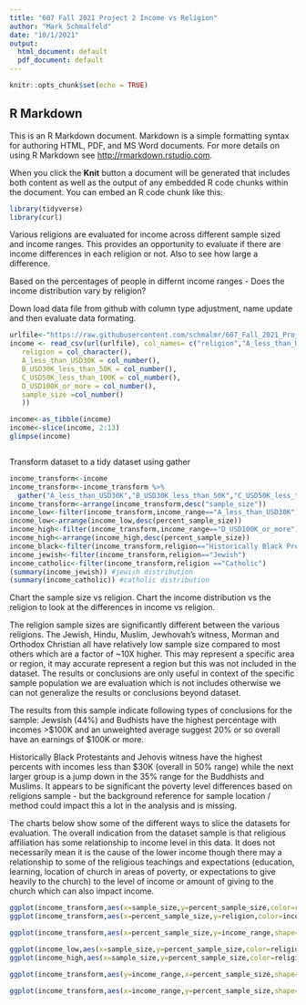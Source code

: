 ```yaml
---
title: "607 Fall 2021 Project 2 Income vs Religion"
author: "Mark Schmalfeld"
date: "10/1/2021"
output:
  html_document: default
  pdf_document: default
---
```


```r
knitr::opts_chunk$set(echo = TRUE)
```

## R Markdown

This is an R Markdown document. Markdown is a simple formatting syntax for authoring HTML, PDF, and MS Word documents. For more details on using R Markdown see <http://rmarkdown.rstudio.com>.

When you click the **Knit** button a document will be generated that includes both content as well as the output of any embedded R code chunks within the document. You can embed an R code chunk like this:

```r

library(tidyverse)
library(curl)


```



Various religions are evaluated for income across different sample sized and income ranges.  This provides an opportunity to evaluate if there are income differences in each religion or not.  Also to see how large a difference. 

Based on the percentages of people in differnt income ranges - Does the income distribution vary by religion? 

Down load data file from github with column type adjustment, name update and then evaluate data formating.


```r
urlfile<-"https://raw.githubusercontent.com/schmalmr/607_Fall_2021_Project_2_Income_Religion/main/Religon_Income_CSV.csv" 
income <- read_csv(url(urlfile), col_names= c("religion","A_less_than_USD30K","B_USD30K_less_than_50K", "C_USD50K_less_than_100K", "D_USD100K_or_more","sample_size"),  cols ( 
   religion = col_character(),
   A_less_than_USD30K = col_number(),
   B_USD30K_less_than_50K = col_number(),
   C_USD50K_less_than_100K = col_number(),
   D_USD100K_or_more = col_number(),
   sample_size =col_number()
   ))

income<-as_tibble(income)
income<-slice(income, 2:13)
glimpse(income)



```

Transform dataset to a tidy dataset using gather 

```r
income_transform<-income
income_transform<-income_transform %>%
  gather("A_less_than_USD30K","B_USD30K_less_than_50K","C_USD50K_less_than_100K", "D_USD100K_or_more", key= "income_range", value= "percent_sample_size")
income_transform<-arrange(income_transform,desc("sample_size"))
income_low<-filter(income_transform,income_range=="A_less_than_USD30K")
income_low<-arrange(income_low,desc(percent_sample_size))
income_high<-filter(income_transform,income_range=="D_USD100K_or_more")
income_high<-arrange(income_high,desc(percent_sample_size))
income_black<-filter(income_transform,religion=="Historically Black Protestant")
income_jewish<-filter(income_transform,religion=="Jewish")
income_catholic<-filter(income_transform,religion =="Catholic")
(summary(income_jewish)) #jewish distribution 
(summary(income_catholic)) #catholic distribution
```

Chart the sample size vs religion.
Chart the income distribution vs the religion to look at the differences in income vs religion.

The religion sample sizes are significantly different between the various religions. 
The Jewish, Hindu, Muslim, Jewhovah's witness, Morman and Orthodox Christian all have relatively low sample size compared to most others which are a factor of ~10X higher. This may represent a specific area or region, it may accurate represent a region but this was not included in the dataset.  The results or conclusions are only useful in context of the specific sample population we are evaluation which is not includes otherwise we can not generalize the results or conclusions beyond dataset. 

The results from this sample indicate following types of conclusions for the sample:
Jewsish (44%) and Budhists have the highest percentage with incomes >$100K and an unweighted average suggest 20% or so overall have an earnings of $100K or more. 

Historically Black Protestants and Jehovis witness have the highest percents with incomes less than $30K (overall in 50% range) while the next larger group is a jump down in the 35% range for the Buddhists and Muslims. It appears to be significant the poverty level differences based on religions sample - but the background reference for sample location / method could impact this a lot in the analysis and is missing. 

The charts below show some of the different ways to slice the datasets for evaluation. The overall indication from the dataset sample is that religious affiliation has some relationship to income level in this data. It does not necessarily mean it is the cause of the lower income though there may a relationship to some of the religious teachings and expectations (education, learning, location of church in areas of poverty, or expectations to give heavily to the church) to the level of income or amount of giving to the church which can also impact income.


```r

ggplot(income_transform,aes(x=sample_size,y=percent_sample_size,color=religion))+geom_point(size=2.0)+labs(title="Sample size of each religion by spread of percentages (distribution range of earnings in a religion) with religion by color", x="sample size of the religion", y= "percent in various income ranges")
ggplot(income_transform,aes(x=percent_sample_size,y=religion,color=income_range))+geom_point(size=2.0)+labs(title="Income range percent by religion with Income ranges by color", y="religion", x= "percent in income range")

ggplot(income_transform,aes(x=percent_sample_size,y=income_range,shape=religion,color=religion))+geom_point(size=2.5)+scale_shape_manual(values=c(0,6,18,24,11,19,25,2,14,9,15,21))+labs(title="Income ranges in range vs religion and percent in the income range", y="percent earning in range", x= "percent in income range")

ggplot(income_low,aes(x=sample_size,y=percent_sample_size,color=religion))+geom_point(size=2.0)+labs(title="Low income distribution less than 30K vs religion and percent in the income range", y="percent earning 30K or less", x= "size of sample")
ggplot(income_high,aes(x=sample_size,y=percent_sample_size,color=religion))+geom_point(size=2.0)+labs(title="High income >=$100K vs religion and percent in the income range", y="percent earning 100K or more", x= "sample size")


```
```r

ggplot(income_transform,aes(y=income_range,x=percent_sample_size,shape=religion,color=religion))+geom_point(size=2.5)+scale_shape_manual(values=c(0,6,18,24,25,19,11,2,14,9,15,21))

ggplot(income_transform,aes(x=income_range,y=percent_sample_size,shape=religion,color=religion))+geom_point(size=2.5)+scale_shape_manual(values=c(0,6,18,24,25,19,11,2,14,9,15,21))

```

